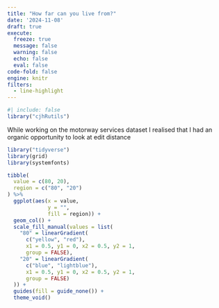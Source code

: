 ```yaml
---
title: "How far can you live from?"
date: '2024-11-08'
draft: true
execute:
  freeze: true
  message: false
  warning: false
  echo: false
  eval: false
code-fold: false
engine: knitr
filters:
  - line-highlight
---
```


```r
#| include: false
library("cjhRutils")
```

While working on the motorway services dataset I realised that I had an organic opportunity to look at edit distance

```r
library("tidyverse")
library(grid)
library(systemfonts)

tibble(
  value = c(80, 20),
  region = c("80", "20")
) %>% 
  ggplot(aes(x = value,
             y = "",
             fill = region)) +
  geom_col() +
  scale_fill_manual(values = list(
    "80" = linearGradient(
      c("yellow", "red"),
      x1 = 0.5, y1 = 0, x2 = 0.5, y2 = 1,
      group = FALSE),
    "20" = linearGradient(
      c("blue", "lightblue"),
      x1 = 0.5, y1 = 0, x2 = 0.5, y2 = 1,
      group = FALSE)
  )) +
  guides(fill = guide_none()) +
  theme_void()
```

